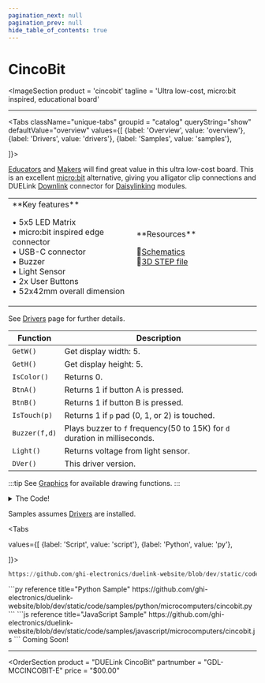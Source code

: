 ```yaml
---
pagination_next: null
pagination_prev: null
hide_table_of_contents: true
---
```



# CincoBit

<ImageSection
    product = 'cincobit'
    tagline = 'Ultra low-cost, micro:bit inspired, educational board'
></ImageSection>

---

<Tabs className="unique-tabs" groupid = "catalog" queryString="show" defaultValue="overview"
  values={[
    {label: 'Overview', value: 'overview'},
    {label: 'Drivers', value: 'drivers'},
    {label: 'Samples', value: 'samples'},

  ]}>

<TabItem value="overview">

[Educators](../../educators) and [Makers](../../makers) will find great value in this ultra low-cost board. This is an excellent [micro:bit](../../hw/microbit) alternative, giving you alligator clip connections and DUELink [Downlink](../../interface/downlink) connector for [Daisylinking](../../engine/daisylink) modules.

<table><td width='50%'>
**Key features**

• 5x5 LED Matrix<br/>
• micro:bit inspired edge connector<br/>
• USB-C connector<br/>
• Buzzer<br/>
• Light Sensor<br/>
• 2x User Buttons<br/>
• 52x42mm overall dimension<br/>

</td><td width='50%'>
**Resources**

📄[Schematics](pathname:///sch/gdl-mccincobit-e.pdf)<br/>
🔩[3D STEP file](pathname:///3d/gdl-mccincobit-e.step)<br/>

</td></table>

</TabItem>

<TabItem value="drivers">

See [Drivers](../../engine/drivers) page for further details.


Function | Description
--- | ---
`GetW()` | Get display width: 5.
`GetH()` | Get display height: 5.
`IsColor()` | Returns 0.
`BtnA()` | Returns 1 if button A is pressed.
`BtnB()` | Returns 1 if button B is pressed.
`IsTouch(p)` | Returns 1 if `p` pad (0, 1, or 2) is touched.
`Buzzer(f,d)` | Plays buzzer to `f` frequency(50 to 15K) for `d` duration in milliseconds.
`Light()` | Returns voltage from light sensor.
`DVer()` | This driver version.

:::tip
See [Graphics](../../engine/graphics) for available drawing functions.
:::

<details>
  <summary>The Code!</summary>


```py reference title="CincoBit Driver"
https://github.com/ghi-electronics/duelink-website/blob/dev/static/code/drivers/microcomputers/cincobit.txt
```

</details>
</TabItem>

<TabItem value="samples">

Samples assumes [Drivers](../../engine/drivers) are installed.

<Tabs

  values={[
    {label: 'Script', value: 'script'},
    {label: 'Python', value: 'py'},


]}>

<TabItem value="script">

```py reference title="Script Sample"
https://github.com/ghi-electronics/duelink-website/blob/dev/static/code/samples/script/microcomputers/cincobit.txt
```
</TabItem>

<TabItem value="py">
```py reference title="Python Sample"
https://github.com/ghi-electronics/duelink-website/blob/dev/static/code/samples/python/microcomputers/cincobit.py
```
</TabItem>

<TabItem value="js">
```js reference title="JavaScript Sample"
https://github.com/ghi-electronics/duelink-website/blob/dev/static/code/samples/javascript/microcomputers/cincobit.js
```

</TabItem>
</Tabs>
</TabItem>

<TabItem value="projects">
Coming Soon!
</TabItem>
</Tabs>

---

<OrderSection
    product = "DUELink CincoBit"
    partnumber = "GDL-MCCINCOBIT-E"
    price = "$00.00"
></OrderSection>
